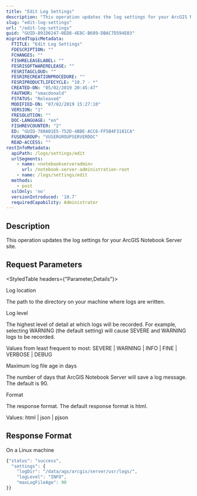 ```yaml
---
title: "Edit Log Settings"
description: "This operation updates the log settings for your ArcGIS Notebook Server site."
slug: "edit-log-settings"
url: "/edit-log-settings"
guid: "GUID-891D6247-0ED8-4E8C-B689-DBAC7D594E03"
migratedTopicMetadata:
  FTITLE: "Edit Log Settings"
  FDESCRIPTION: ""
  FCHANGES: ""
  FISHRELEASELABEL: ""
  FESRISOFTWARERELEASE: ""
  FESRITAGCLOUD: ""
  FESRIRECREATIONPROCEDURE: ""
  FESRIPRODUCTLIFECYCLE: "10.7 - *"
  CREATED-ON: "05/02/2019 20:45:47"
  FAUTHOR: "smacdonald"
  FSTATUS: "Released"
  MODIFIED-ON: "07/02/2019 15:27:10"
  VERSION: "1"
  FRESOLUTION: ""
  DOC-LANGUAGE: "en"
  FISHREVCOUNTER: "2"
  ED: "GUID-788A01E5-752D-4BBE-ACC6-FF5B4F3181CA"
  FUSERGROUP: "VUSERGROUPSERVERDOC"
  READ-ACCESS: ""
restInfoMetadata:
  apiPath: /logs/settings/edit
  urlSegments:
    - name: <notebookserveradmin>
      url: /notebook-server-administration-root
    - name: /logs/settings/edit
  methods:
    - post
  sslOnly: 'no'
  versionIntroduced: '10.7'
  requiredCapability: Administrator
---
```


## Description

This operation updates the log settings for your ArcGIS Notebook Server site.

##  Request Parameters 

<StyledTable headers={"Parameter,Details"}>

<StyledTableRow>

<StyledTableCell cellStyle="markdown">

Log location

</StyledTableCell>

<StyledTableCell cellStyle="markdown">

The path to the directory on your machine where logs are written.

</StyledTableCell>

</StyledTableRow>

<StyledTableRow>

<StyledTableCell cellStyle="markdown">

Log level

</StyledTableCell>

<StyledTableCell cellStyle="markdown">

The highest level of detail at which logs will be recorded. For example, selecting WARNING (the default setting) will cause SEVERE and WARNING logs to be recorded.

Values from least frequent to most: SEVERE | WARNING | INFO | FINE | VERBOSE | DEBUG

</StyledTableCell>

</StyledTableRow>

<StyledTableRow>

<StyledTableCell cellStyle="markdown">

Maximum log file age in days

</StyledTableCell>

<StyledTableCell cellStyle="markdown">

The number of days that ArcGIS Notebook Server will save a log message. The default is 90.

</StyledTableCell>

</StyledTableRow>

<StyledTableRow>

<StyledTableCell cellStyle="markdown">

Format

</StyledTableCell>

<StyledTableCell cellStyle="markdown">

The response format. The default response format is html.

Values: html | json | pjson

</StyledTableCell>

</StyledTableRow>

</StyledTable>

## Response Format

On a Linux machine

```javascript
{"status": "success",
  "settings": {
    "logDir": "/data/ags/arcgis/server/usr/logs/",
    "logLevel": "INFO",
    "maxLogFileAge": 90
}}

```

 
